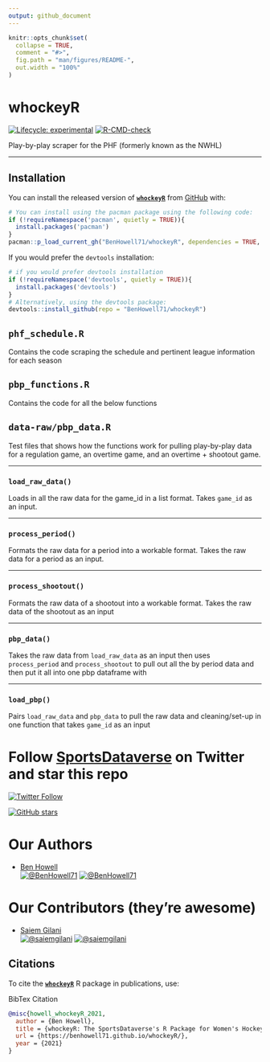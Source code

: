 ```yaml
---
output: github_document
---
```


<!-- README.md is generated from README.Rmd. Please edit that file -->

```r
knitr::opts_chunk$set(
  collapse = TRUE,
  comment = "#>",
  fig.path = "man/figures/README-",
  out.width = "100%"
)
```

# whockeyR

<!-- badges: start -->
<!-- [![Version-Number](https://img.shields.io/github/r-package/v/BenHowell71/whockeyR?label=whockeyR&logo=R&style=for-the-badge)](https://github.com/BenHowell71/whockeyR) -->
[![Lifecycle: experimental](https://img.shields.io/badge/lifecycle-experimental-orange.svg)](https://lifecycle.r-lib.org/articles/stages.html#experimental)
[![R-CMD-check](https://github.com/benhowell71/whockeyR/workflows/R-CMD-check/badge.svg)](https://github.com/benhowell71/whockeyR/actions)
<!-- badges: end -->

Play-by-play scraper for the PHF (formerly known as the NWHL)

*****************************************************************

## Installation

You can install the released version of [**`whockeyR`**](https://github.com/BenHowell71/whockeyR/) from [GitHub](https://github.com/BenHowell71/whockeyR) with:

``` r
# You can install using the pacman package using the following code:
if (!requireNamespace('pacman', quietly = TRUE)){
  install.packages('pacman')
}
pacman::p_load_current_gh("BenHowell71/whockeyR", dependencies = TRUE, update = TRUE)
```
If you would prefer the `devtools` installation:
``` r
# if you would prefer devtools installation
if (!requireNamespace('devtools', quietly = TRUE)){
  install.packages('devtools')
}
# Alternatively, using the devtools package:
devtools::install_github(repo = "BenHowell71/whockeyR")
```

## `phf_schedule.R`
Contains the code scraping the schedule and pertinent league information for each season

## `pbp_functions.R`
Contains the code for all the below functions

## `data-raw/pbp_data.R`
Test files that shows how the functions work for pulling play-by-play data for a regulation game, an overtime game, and an overtime + shootout game.

*****************************************************************

### `load_raw_data()`
Loads in all the raw data for the game_id in a list format. Takes `game_id` as an input.

*****************************************************************

### `process_period()`
Formats the raw data for a period into a workable format. Takes the raw data for a period as an input.

*****************************************************************

### `process_shootout()`
Formats the raw data of a shootout into a workable format. Takes the raw data of the shootout as an input

*****************************************************************

### `pbp_data()`
Takes the raw data from `load_raw_data` as an input then uses `process_period` and `process_shootout` to pull out all the by period data and then put it all into one pbp dataframe with 

*****************************************************************

### `load_pbp()`
Pairs `load_raw_data` and `pbp_data` to pull the raw data and cleaning/set-up in one function that takes `game_id` as an input


# Follow [SportsDataverse](https://twitter.com/sportsdataverse) on Twitter and star this repo

[![Twitter Follow](https://img.shields.io/twitter/follow/sportsdataverse?color=blue&label=%40sportsdataverse&logo=twitter&style=for-the-badge)](https://twitter.com/sportsdataverse) 

[![GitHub stars](https://img.shields.io/github/stars/BenHowell71/whockeyR.svg?color=eee&logo=github&style=for-the-badge&label=Star%20whockeyR&maxAge=2592000)](https://github.com/BenHowell71/whockeyR/stargazers/)


# **Our Authors**

-   [Ben Howell](https://twitter.com/BenHowell71)       
<a href="https://twitter.com/BenHowell71" target="blank"><img src="https://img.shields.io/twitter/follow/BenHowell71?color=blue&label=%40BenHowell71&logo=twitter&style=for-the-badge" alt="@BenHowell71" /></a>
<a href="https://github.com/BenHowell71" target="blank"><img src="https://img.shields.io/github/followers/BenHowell71?color=eee&logo=Github&style=for-the-badge" alt="@BenHowell71" /></a>


# **Our Contributors (they're awesome)**

-   [Saiem Gilani](https://twitter.com/saiemgilani)       
<a href="https://twitter.com/saiemgilani" target="blank"><img src="https://img.shields.io/twitter/follow/saiemgilani?color=blue&label=%40saiemgilani&logo=twitter&style=for-the-badge" alt="@saiemgilani" /></a>
<a href="https://github.com/saiemgilani" target="blank"><img src="https://img.shields.io/github/followers/saiemgilani?color=eee&logo=Github&style=for-the-badge" alt="@saiemgilani" /></a>

## **Citations**

To cite the [**`whockeyR`**](https://benhowell71.github.io/whockeyR/) R package in publications, use:

BibTex Citation
```bibtex
@misc{howell_whockeyR_2021,
  author = {Ben Howell},
  title = {whockeyR: The SportsDataverse's R Package for Women's Hockey Data.},
  url = {https://benhowell71.github.io/whockeyR/},
  year = {2021}
}
```

